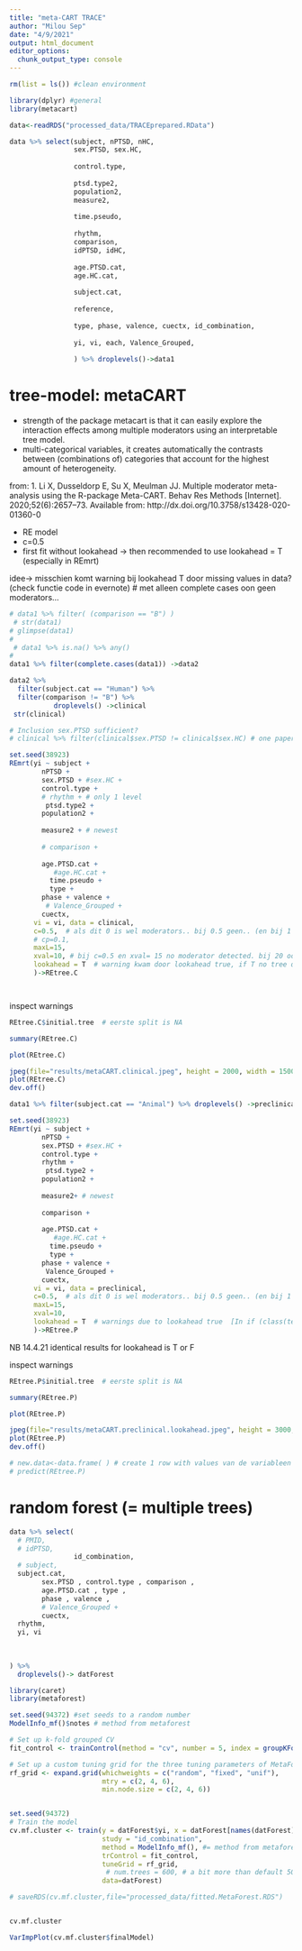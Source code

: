 ```yaml
---
title: "meta-CART TRACE"
author: "Milou Sep"
date: "4/9/2021"
output: html_document
editor_options: 
  chunk_output_type: console
---
```


```r
rm(list = ls()) #clean environment

library(dplyr) #general
library(metacart)
```


```r
data<-readRDS("processed_data/TRACEprepared.RData")

data %>% select(subject, nPTSD, nHC,
                sex.PTSD, sex.HC, 
                
                control.type, 
                
                ptsd.type2, 
                population2,
                measure2, 
                
                time.pseudo,
                
                rhythm,
                comparison,
                idPTSD, idHC,
                
                age.PTSD.cat,
                age.HC.cat,
                
                subject.cat,
                
                reference,
                
                type, phase, valence, cuectx, id_combination,
                
                yi, vi, each, Valence_Grouped,
                
                ) %>% droplevels()->data1
```

# tree-model: metaCART
- strength of the package metacart is that it can easily
explore the interaction effects among multiple moderators
using an interpretable tree model.
- multi-categorical variables, it creates automatically the contrasts
between (combinations of) categories that account for the
highest amount of heterogeneity.

from: 1. Li X, Dusseldorp E, Su X, Meulman JJ. Multiple moderator meta-analysis using the R-package Meta-CART. Behav Res Methods [Internet]. 2020;52(6):2657–73. Available from: http://dx.doi.org/10.3758/s13428-020-01360-0

- RE model
- c=0.5
- first fit without lookahead -> then recommended to use lookahead = T (especially in REmrt)

idee-> misschien komt warning bij lookahead T door missing values in data?
(check functie code in evernote)  # met alleen complete cases oon geen moderators...

```r
# data1 %>% filter( (comparison == "B") )
 # str(data1)
# glimpse(data1)
# 
 # data1 %>% is.na() %>% any()
# 
data1 %>% filter(complete.cases(data1)) ->data2

data2 %>% 
  filter(subject.cat == "Human") %>% 
  filter(comparison != "B") %>% 
           droplevels() ->clinical
 str(clinical)

# Inclusion sex.PTSD sufficient?
# clinical %>% filter(clinical$sex.PTSD != clinical$sex.HC) # one paper different HF and M .. indeed one group only male (trauma exposed PTSD), others UNexp HC and ptsd (M &F)

set.seed(38923)
REmrt(yi ~ subject + 
        nPTSD +
        sex.PTSD + #sex.HC +
        control.type + 
        # rhythm + # only 1 level
         ptsd.type2 + 
        population2 +
        
        measure2 + # newest
        
        # comparison + 
          
        age.PTSD.cat + 
           #age.HC.cat +
          time.pseudo +
          type + 
        phase + valence + 
         # Valence_Grouped +
        cuectx,
      vi = vi, data = clinical, 
      c=0.5,  # als dit 0 is wel moderators.. bij 0.5 geen.. (en bij 1 dan logischer wijs ook niet) -> correctie voor type I error (p<0.05)
      # cp=0.1,
      maxL=15,
      xval=10, # bij c=0.5 en xval= 15 no moderator detected. bij 20 ook niet... bij 10 wel
      lookahead = T  # warning kwam door lookahead true, if T no tree detected
      )->REtree.C




```

inspect warnings
```r
REtree.C$initial.tree  # eerste split is NA
```


```r
summary(REtree.C)
```


```r
plot(REtree.C)
```


```r
jpeg(file="results/metaCART.clinical.jpeg", height = 2000, width = 1500, res=300, pointsize = 12)
plot(REtree.C)
dev.off()
```


```r
data1 %>% filter(subject.cat == "Animal") %>% droplevels() ->preclinical

set.seed(38923)
REmrt(yi ~ subject + 
        nPTSD +
        sex.PTSD + #sex.HC +
        control.type + 
        rhythm +
         ptsd.type2 + 
        population2 +
        
        measure2+ # newest
        
        comparison + 
          
        age.PTSD.cat + 
           #age.HC.cat +
          time.pseudo +
          type + 
        phase + valence + 
         Valence_Grouped +
        cuectx,
      vi = vi, data = preclinical, 
      c=0.5,  # als dit 0 is wel moderators.. bij 0.5 geen.. (en bij 1 dan logischer wijs ook niet) -> correctie voor type I error (p<0.05)
      maxL=15,
      xval=10,
      lookahead = T  # warnings due to lookahead true  [In if (class(tempQ) == "list") { ... : the condition has length > 1 and only the first element will be used]
      )->REtree.P
```

NB 14.4.21 identical results for lookahead is T or F


inspect warnings
```r
REtree.P$initial.tree  # eerste split is NA
```



```r
summary(REtree.P)
```


```r
plot(REtree.P)
```


```r
jpeg(file="results/metaCART.preclinical.lookahead.jpeg", height = 3000, width = 3000, res=300, pointsize = 12)
plot(REtree.P)
dev.off()
```



```r
# new.data<-data.frame( ) # create 1 row with values van de variableen waarvor je wil weten wat het effect is.
# predict(REtree.P)
```


# random forest (= multiple trees)

```r


data %>% select(
  # PMID, 
  # idPTSD, 
                id_combination,
  # subject, 
  subject.cat,
        sex.PTSD , control.type , comparison ,
        age.PTSD.cat , type ,
        phase , valence , 
        # Valence_Grouped +
        cuectx,
  rhythm,
  yi, vi
  
  
  
) %>% 
  droplevels()-> datForest

library(caret)
library(metaforest)

set.seed(94372) #set seeds to a random number
ModelInfo_mf()$notes # method from metaforest

# Set up k-fold grouped CV
fit_control <- trainControl(method = "cv", number = 5, index = groupKFold(datForest$id_combination, k = 5)) # warning with 10-fold crossvalidation "Warning message: In nominalTrainWorkflow(x = x, y = y, wts = weights, info = trainInfo,  :There were missing values in resampled performance measures."

# Set up a custom tuning grid for the three tuning parameters of MetaForest
rf_grid <- expand.grid(whichweights = c("random", "fixed", "unif"),
                       mtry = c(2, 4, 6),
                       min.node.size = c(2, 4, 6))


set.seed(94372)
# Train the model
cv.mf.cluster <- train(y = datForest$yi, x = datForest[names(datForest) !="yi"], #from x remove yi
                       study = "id_combination", 
                       method = ModelInfo_mf(), #= method from metaforest. https://rdrr.io/cran/metaforest/man/MetaForest.html
                       trControl = fit_control,
                       tuneGrid = rf_grid,
                        # num.trees = 600, # a bit more than default 500 (for better convergence)
                       data=datForest)

# saveRDS(cv.mf.cluster,file="processed_data/fitted.MetaForest.RDS")


cv.mf.cluster

VarImpPlot(cv.mf.cluster$finalModel)

```

